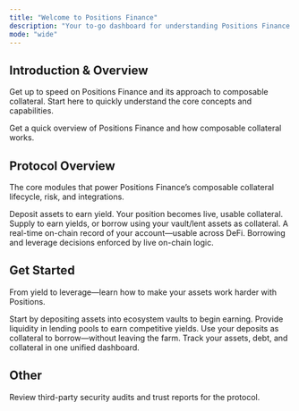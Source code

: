 ```yaml
---
title: "Welcome to Positions Finance"
description: "Your to-go dashboard for understanding Positions Finance."
mode: "wide"
---
```


## Introduction & Overview

Get up to speed on Positions Finance and its approach to composable collateral. Start here to quickly understand the core concepts and capabilities.

<Card title="Start here" icon="rocket" horizontal href="/introduction/what-is-positions-finance">
  Get a quick overview of Positions Finance and how composable collateral works.
</Card>

## Protocol Overview

The core modules that power Positions Finance’s composable collateral lifecycle, risk, and integrations.

<Columns cols={2}>
  <Card title="Vaults" icon="vault" href="/protocol-overview/vaults">
    Deposit assets to earn yield. Your position becomes live, usable collateral.
  </Card>
  <Card title="Lend/Borrow" icon="money-bill-wheat" href="/protocol-overview/lend-borrow-market">
    Supply to earn yields, or borrow using your vault/lent assets as collateral.
  </Card>
  <Card title="Proof-of-Collateral" icon="credit-card-front" href="/protocol-overview/proof-of-collateral-mechanism">
    A real-time on-chain record of your account—usable across DeFi.
  </Card>
  <Card title="Protocol Flow" icon="arrows-rotate" href="/protocol-overview/protocol-flow">
    Borrowing and leverage decisions enforced by live on-chain logic.
  </Card>
</Columns>

## Get Started

From yield to leverage—learn how to make your assets work harder with Positions.

<Columns cols={2}>
  <Card title="Deposit to Vaults" icon="vault" href="/getting-started/deposit-to-vaults">
    Start by depositing assets into ecosystem vaults to begin earning.
  </Card>
  <Card title="Supply Liquidity to Earn Yields" icon="money-bill-trend-up" href="/getting-started/earn-yields">
    Provide liquidity in lending pools to earn competitive yields.
  </Card>
  <Card title="Start Borrowing" icon="money-bill-transfer" href="/getting-started/borrow-liquidity">
    Use your deposits as collateral to borrow—without leaving the farm.
  </Card>
  <Card title="Manage Your Portfolio" icon="credit-card-blank" href="/getting-started/manage-portfolio">
    Track your assets, debt, and collateral in one unified dashboard.
  </Card>
</Columns>

## Other

<Card title="Audits" icon="shield-halved">
  Review third-party security audits and trust reports for the protocol.
</Card>
